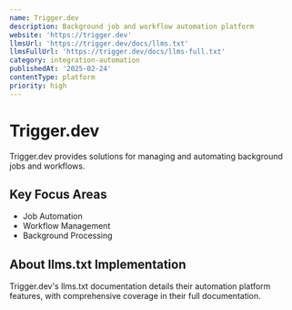 ```yaml
---
name: Trigger.dev
description: Background job and workflow automation platform
website: 'https://trigger.dev'
llmsUrl: 'https://trigger.dev/docs/llms.txt'
llmsFullUrl: 'https://trigger.dev/docs/llms-full.txt'
category: integration-automation
publishedAt: '2025-02-24'
contentType: platform
priority: high
---
```


# Trigger.dev

Trigger.dev provides solutions for managing and automating background jobs and workflows.

## Key Focus Areas

- Job Automation
- Workflow Management
- Background Processing

## About llms.txt Implementation

Trigger.dev's llms.txt documentation details their automation platform features, with comprehensive coverage in their full documentation.
